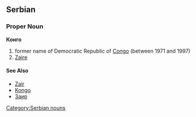 ==Serbian==
===Proper Noun===
'''Конго'''
#former name of Democratic Republic of [[Congo]] (between 1971 and 1997)
#[[Zaire]]
====See Also====
*[[Zair]]
*[[Kongo]]
*[[Заир]]
[[Category:Serbian nouns]]